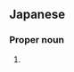 ==Japanese==
{{ja-kanjitab|お|だ}}

===Proper noun===
{{ja-pos|proper|おだ}}

# {{surname|lang=ja|sort=おだ}}